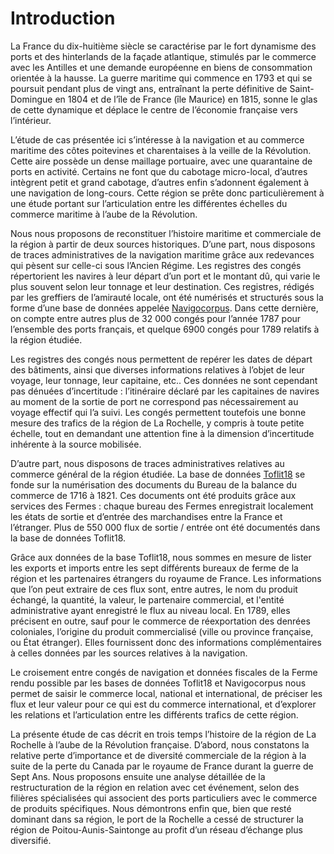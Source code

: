

# Introduction

<Caller id="intro-provinces" />

La France du dix-huitième siècle se caractérise par le fort dynamisme des ports et des hinterlands de la façade atlantique, stimulés par le commerce avec les Antilles et une demande européenne en biens de consommation orientée à la hausse. La guerre maritime qui commence en 1793 et qui se poursuit pendant plus de vingt ans, entraînant la perte définitive de Saint-Domingue en 1804 et de l’île de France (île Maurice) en 1815, sonne le glas de cette dynamique et déplace le centre de l’économie française vers l’intérieur. 

L’étude de cas présentée ici s’intéresse à la navigation et au commerce maritime des côtes poitevines et charentaises à la veille de la Révolution. Cette aire possède un dense maillage portuaire, avec une quarantaine de ports en activité. Certains ne font que du cabotage micro-local, d’autres intègrent petit et grand cabotage, d’autres enfin s’adonnent également à une navigation de long-cours. Cette région se prête donc particulièrement à une étude portant sur l’articulation entre les différentes échelles du commerce maritime à l’aube de la Révolution. 

<Caller id="intro-ports" />

Nous nous proposons de reconstituer l’histoire maritime et commerciale de la région à partir de deux sources historiques. D’une part, nous disposons de traces administratives de la navigation maritime grâce aux redevances qui pèsent sur celle-ci sous l’Ancien Régime. Les registres des congés répertorient les navires à leur départ d’un port et le montant dû, qui varie le plus souvent selon leur tonnage et leur destination. Ces registres, rédigés par les greffiers de l’amirauté locale, ont été numérisés et structurés sous la forme d’une base de données appelée <a href="http://navigocorpus.org/" target="blank" rel="noopener noreferrer">Navigocorpus</a>. Dans cette dernière, on compte entre autres plus de 32 000 congés pour l’année 1787 pour l’ensemble des ports français, et quelque 6900 congés pour 1789 relatifs à la région étudiée.

Les registres des congés nous permettent de repérer les dates de départ des bâtiments, ainsi que diverses informations relatives à l’objet de leur voyage, leur tonnage, leur capitaine, etc.. Ces données ne sont cependant pas dénuées d’incertitude : l’itinéraire déclaré par les capitaines de navires au moment de la sortie de port ne correspond pas nécessairement au voyage effectif qui l’a suivi. Les congés permettent toutefois une bonne mesure des trafics de la région de La Rochelle, y compris à toute petite échelle, tout en demandant une attention fine à la dimension d’incertitude inhérente à la source mobilisée.

<Caller id="intro-bureaux" />

D’autre part, nous disposons de traces administratives relatives au commerce général de la région étudiée. La base de données <a href="http://toflit18.medialab.sciences-po.fr/%23/home" target="blank" rel="noopener noreferrer">Toflit18</a> se fonde sur la numérisation des documents du Bureau de la balance du commerce de 1716 à 1821. Ces documents ont été produits grâce aux services des Fermes : chaque bureau des Fermes enregistrait localement les états de sortie et d’entrée des marchandises entre la France et l’étranger. Plus de 550 000 flux de sortie / entrée ont été documentés dans la base de données Toflit18.

Grâce aux données de la base Toflit18, nous sommes en mesure de lister les exports et imports entre les sept différents bureaux de ferme de la région et les partenaires étrangers du royaume de France. Les informations que l’on peut extraire de ces flux sont, entre autres, le nom du produit échangé, la quantité, la valeur, le partenaire commercial, et l'entité administrative ayant enregistré le flux au niveau local. En 1789, elles précisent en outre, sauf pour le commerce de réexportation des denrées coloniales, l’origine du produit commercialisé (ville ou province française, ou État étranger). Elles fournissent donc des informations complémentaires à celles données par les sources relatives à la navigation.

<div className="centered-part"><div className="centered-part-contents">

<Caller />

Le croisement entre congés de navigation et données fiscales de la Ferme rendu possible par les bases de données Toflit18 et Navigocorpus nous permet de saisir le commerce local, national et international, de préciser les flux et leur valeur pour ce qui est du commerce international, et d’explorer les relations et l’articulation entre les différents trafics de cette région.

La présente étude de cas décrit en trois temps l’histoire de la région de La Rochelle à l’aube de la Révolution française. D’abord, nous constatons la relative perte d’importance et de diversité commerciale de la région à la suite de la perte du Canada par le royaume de France durant la guerre de Sept Ans. Nous proposons ensuite une analyse détaillée de la restructuration de la région en relation avec cet événement, selon des filières spécialisées qui associent des ports particuliers avec le commerce de produits spécifiques. Nous démontrons enfin que, bien que resté dominant dans sa région, le port de la Rochelle a cessé de structurer la région de Poitou-Aunis-Saintonge au profit d’un réseau d’échange plus diversifié.



</div></div>